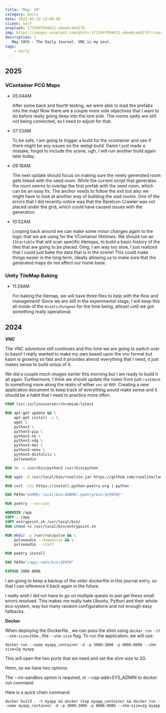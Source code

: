 ```yaml
---
title: 'May: 19'
category: Daily
date: 2025-05-19 12:00:00
client: Self
unsplash: 1715997894621-e8eebc4e9278
img: https://images.unsplash.com/photo-1715997894621-e8eebc4e9278?crop=entropy&cs=srgb&fm=jpg&ixid=MnwzNjM5Nzd8MHwxfHJhbmRvbXx8fHx8fHx8fDE2ODE3NDg2ODY&ixlib=rb-4.0.3&q=85
description: |
   May 19th - The Daily Journal. VNC is my soul.
tags:
    - daily
---
```


## 2025

### VContainer PCG Maps

-   05:04AM

    After some back and fourth testing, we were able to load the prefabs into the map!
    Now there are a couple more side objectives that I want to do before really going deep into the lore side.
    The rooms sadly are still not being connected, so I need to adjust for that.

-   07:33AM

    To be safe, I am going to trigger a build for the vcontainer and see if there might be any issues on the webgl build.
    Damn I just made a mistake, forgot to include the scene, ugh, I will run another build again later today.

-   09:18AM

    The next update should focus on making sure the newly generated room gets linked with the seed room.
    While the current script that generates the room seems to overlap the first prefab with the seed room, which can be an easy fix.
    The anchor needs to follow the exit but also we might have to look at another way of building the said rooms.
    One of the errors that I did recently notice was that the RareIcon Crawler was not placed under the grid, which could have caused issues with the generation.

-   10:52AM

    Looping back around we can make some minor changes again to the logic that we are using for the VContainer lifetimes.
    We should run an `IStartable` that will scan specific tilemaps, to build a basic history of the tiles that are going to be placed.
    Omg, I am way too slow, I just realized that I could just bake the data that is in the scene!
    This could make things easier in the long term, ideally allowing us to make sure that the generated maps do not affect our home base.

### Unity TileMap Baking

-   11:29AM

    For baking the tilemap, we will have three files to help with the flow and management!
    Since we are still in the experimental stage, I will keep this all inside of the `Assets/Dungeon` for the time being, atleast until we got something really operational.
    

## 2024

**VNC**

The VNC adventure still continues and this time we are going to switch over to kasm!
I really wanted to make my own based upon the vnc format but kasm is growing so fast and it provides almost everything that I need, it just makes sense to build ontop of it.

We did a couple moch images earlier this morning but I am ready to build it all again.
Furthermore, I think we should update the notes from just `rustdesk` to something more along the realm of either `vnc` or `RDP`. 
Creating a new application document to keep track of everything would make sense and it should be a habit that I need to practice more often.

```Dockerfile
FROM lscr.io/linuxserver/chromium:latest

RUN apt-get update && \
    apt-get install -y \
    wget \
    python3 \
    python3-pip \
    python3-tk \
    python3-xdg \
    python3-dev \
    python3-venv \
    python3-distutils \
    pulseaudio

RUN ln -s /usr/bin/python3 /usr/bin/python

RUN wget -O /usr/local/bin/runelite.jar https://github.com/runelite/launcher/releases/download/2.7.1/RuneLite.jar

RUN curl -sSL https://install.python-poetry.org | python -

ENV PATH="$HOME/.local/bin:$HOME/.poetry/bin:${PATH}"

RUN poetry --version

WORKDIR /app
COPY . /app
COPY entrypoint.sh /usr/local/bin/
RUN chmod +x /usr/local/bin/entrypoint.sh

RUN mkdir -p /var/run/pulse && \
    pulseaudio --daemonize && \
    pulseaudio --start

RUN poetry install

ENV PATH="/app/.venv/bin:$PATH"

EXPOSE 3000 8086

```

I am going to keep a backup of the older dockerfile in this journal entry, so that I can reference it back again in the future. 

I really wish I did not have to go on multiple quests to just get these small errors resolved.
This makes me really hate Ubuntu, Python and their whole eco-system, way too many random configurations and not enough easy fallbacks.

**Docker**

When deploying the Dockerfile , we can pass the shim using `docker run -it --shm-size=256m` , the `--shm-size` flag.
To run the application, we will use: 

```shell 
docker run --name myapp_container -d -p 3000:3000 -p 8086:8086 --shm-size=2g myapp
```

This will open the two ports that we need and set the shm-size to 2G. 

Hmm, so we have two options:

The --no-sandbox option is required, or --cap-add=SYS_ADMIN to docker run command

Here is a quick chain command:

```shell
docker build . -t myapp && docker stop myapp_container && docker run --name myapp_container -d -p 3000:3000 -p 8086:8086 --shm-size=2g myapp
```